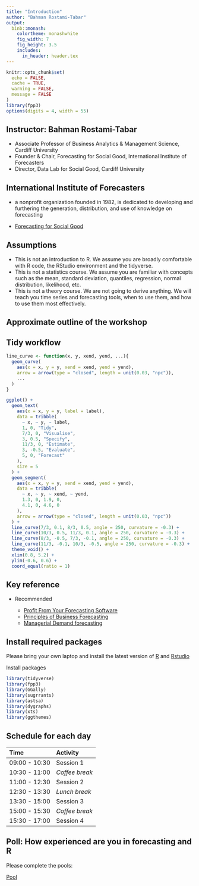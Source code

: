 ```yaml
---
title: "Introduction"
author: "Bahman Rostami-Tabar"
output:
  binb::monash:
    colortheme: monashwhite
    fig_width: 7
    fig_height: 3.5
    includes:
      in_header: header.tex
---
```


```r
knitr::opts_chunk$set(
  echo = FALSE,
  cache = TRUE,
  warning = FALSE,
  message = FALSE
)
library(fpp3)
options(digits = 4, width = 55)
```

## Instructor: Bahman Rostami-Tabar

- Associate Professor of Business Analytics & Management Science, Cardiff University
- Founder \& Chair, Forecasting for Social Good, International Institute of Forecasters
- Director, Data Lab for Social Good, Cardiff University

\placefig{0.6}{5.3}{width=4cm}{Bahman}

\begin{textblock}{6.5}(5.6,5.5)
\begin{alertblock}{Find me at ...}
\href{https://twitter.com/Bahman_R_T}{\faicon{twitter} @Bahman R T}

\href{https://www.linkedin.com/in/bahman-rostami-tabar-1046171a/}{\faicon{linkedin}  Bahman Rostami-Tabar}

\href{https://bahmanrt.com}{\faicon{home} bahmanrt.com}

\href{mailto:rostami-tabarb@cardiff.ac.uk}{\faicon{envelope}  rostami-tabarb@cardiff.ac.uk}
\end{alertblock}
\end{textblock}
\vspace*{10cm}

## International Institute of Forecasters

- a nonprofit organization founded in 1982, is dedicated to developing and furthering the generation, distribution, and use of knowledge on forecasting

- [Forecasting for Social Good](https://forecasters.org/programs/communities/forecasting-for-social-good-f4sg/)

## Assumptions

  * This is not an introduction to R. We assume you are broadly comfortable with R code, the RStudio environment and the tidyverse.
  * This is not a statistics course. We assume you are familiar with concepts such as the mean, standard deviation, quantiles, regression, normal distribution, likelihood, etc.
  * This is not a theory course. We are not going to derive anything. We will teach you time series and forecasting tools, when to use them, and how to use them most effectively.

## Approximate outline of the workshop

\centering\fontsize{11}{11}\sf
\begin{tabular}{rp{6.6cm}l}
  \bf Session & \bf Topic  \\ 
  \midrule
  1       & Introduction \\
  2       & Prepare data (tidy) \\
  3       & Time series patterns and graphics \\
  4       & Time series features \\
  5       & Introduction to forecasting \\
  6       & Forecaster’s toolbox-part 1 \\
  7       & Forecaster’s toolbox- part 2 \\
  8       & Exponential smoothing models \\
  9       & ARIMA models    \\
  10       & Time series regression  \\
  11      & Dynamic regression   \\

\end{tabular}

##  Tidy workflow

```r
line_curve <- function(x, y, xend, yend, ...){
  geom_curve(
    aes(x = x, y = y, xend = xend, yend = yend),
    arrow = arrow(type = "closed", length = unit(0.03, "npc")),
    ...
  )
}

ggplot() +
  geom_text(
    aes(x = x, y = y, label = label),
    data = tribble(
      ~ x, ~ y, ~ label,
      1, 0, "Tidy",
      7/3, 0, "Visualise",
      3, 0.5, "Specify",
      11/3, 0, "Estimate",
      3, -0.5, "Evaluate",
      5, 0, "Forecast"
    ),
    size = 5
  ) +
  geom_segment(
    aes(x = x, y = y, xend = xend, yend = yend),
    data = tribble(
      ~ x, ~ y, ~ xend, ~ yend,
      1.3, 0, 1.9, 0,
      4.1, 0, 4.6, 0
    ),
    arrow = arrow(type = "closed", length = unit(0.03, "npc"))
  ) +
  line_curve(7/3, 0.1, 8/3, 0.5, angle = 250, curvature = -0.3) +
  line_curve(10/3, 0.5, 11/3, 0.1, angle = 250, curvature = -0.3) +
  line_curve(8/3, -0.5, 7/3, -0.1, angle = 250, curvature = -0.3) +
  line_curve(11/3, -0.1, 10/3, -0.5, angle = 250, curvature = -0.3) +
  theme_void() +
  xlim(0.8, 5.2) +
  ylim(-0.6, 0.6) +
  coord_equal(ratio = 1)
```

## Key reference

\large

\begin{block}{}\bf
\hangafter=1\hangindent=.3cm
 {Hyndman, R.~J. \& Athanasopoulos, G. (2022) \emph{Forecasting: principles and practice}, 3rd ed.}
\end{block}\pause
\begin{alertblock}{}\Large
\centerline{\bf OTexts.org/fpp3/}
\end{alertblock}

\pause

- Recommended

    - [Profit From Your Forecasting Software](https://amzn.to/36UKZ96)
    - [Principles of Business Forecasting](https://amzn.to/2UyBMkz)
    - [Managerial Demand forecasting](will be published in March 2023)


## Install required packages

Please bring your own laptop and install the latest version of [R](https://cran.ma.imperial.ac.uk/) and [Rstudio](https://rstudio.com/products/rstudio/download/#download)


Install packages

```r
library(tidyverse)
library(fpp3)
library(GGally)
library(sugrrants)
library(astsa)
library(dygraphs)
library(xts)
library(ggthemes)
```

## Schedule for each day

| Time          | Activity         |
| :------------ | :--------------- |
| 09:00 - 10:30 | Session 1        |
| 10:30 - 11:00 | *Coffee break*   |
| 11:00 - 12:30 | Session 2        |
| 12:30 - 13:30 | *Lunch break*    |
| 13:30 - 15:00 | Session 3        |
| 15:00 - 15:30 | *Coffee break*   |
| 15:30 - 17:00 | Session 4        |


## Poll: How experienced are you in forecasting and R

Please complete the pools:

[Pool](https://www.menti.com/al8a69cp3dkh)

